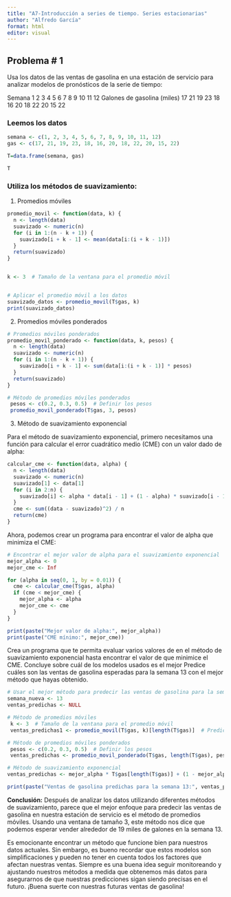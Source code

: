 ```yaml
---
title: "A7-Introducción a series de tiempo. Series estacionarias"
author: "Alfredo García"
format: html
editor: visual
---
```


## Problema # 1

Usa los datos de las ventas de gasolina en una estación de servicio para analizar modelos de pronósticos de la serie de tiempo:

Semana	1	2	3	4	5	6	7	8	9	10	11	12
Galones de gasolina (miles)	17	21	19	23	18	16	20	18	22	20	15	22

### Leemos los datos

```r
semana <- c(1, 2, 3, 4, 5, 6, 7, 8, 9, 10, 11, 12)
gas <- c(17, 21, 19, 23, 18, 16, 20, 18, 22, 20, 15, 22)

T=data.frame(semana, gas)

T
```


### Utiliza los métodos de suavizamiento:
1. Promedios móviles

```r
promedio_movil <- function(data, k) {
  n <- length(data)
  suavizado <- numeric(n)
  for (i in 1:(n - k + 1)) {
    suavizado[i + k - 1] <- mean(data[i:(i + k - 1)])
  }
  return(suavizado)
}


k <- 3  # Tamaño de la ventana para el promedio móvil


# Aplicar el promedio móvil a los datos
suavizado_datos <- promedio_movil(T$gas, k)
print(suavizado_datos)
```


2. Promedios móviles ponderados
```r
# Promedios móviles ponderados
promedio_movil_ponderado <- function(data, k, pesos) {
  n <- length(data)
  suavizado <- numeric(n)
  for (i in 1:(n - k + 1)) {
    suavizado[i + k - 1] <- sum(data[i:(i + k - 1)] * pesos)
  }
  return(suavizado)
}

# Método de promedios móviles ponderados
 pesos <- c(0.2, 0.3, 0.5)  # Definir los pesos
 promedio_movil_ponderado(T$gas, 3, pesos)
```


3. Método de suavizamiento exponencial

Para el método de suavizamiento exponencial, primero necesitamos una función para calcular el error cuadrático medio (CME) con un valor dado de alpha:

```r
calcular_cme <- function(data, alpha) {
  n <- length(data)
  suavizado <- numeric(n)
  suavizado[1] <- data[1]
  for (i in 2:n) {
    suavizado[i] <- alpha * data[i - 1] + (1 - alpha) * suavizado[i - 1]
  }
  cme <- sum((data - suavizado)^2) / n
  return(cme)
}

```

Ahora, podemos crear un programa para encontrar el valor de alpha que minimiza el CME:


```r
# Encontrar el mejor valor de alpha para el suavizamiento exponencial
mejor_alpha <- 0
mejor_cme <- Inf

for (alpha in seq(0, 1, by = 0.01)) {
  cme <- calcular_cme(T$gas, alpha)
  if (cme < mejor_cme) {
    mejor_alpha <- alpha
    mejor_cme <- cme
  }
}

print(paste("Mejor valor de alpha:", mejor_alpha))
print(paste("CME mínimo:", mejor_cme))

```

Crea un programa que te permita evaluar varios valores de 
 en el método de suavizamiento exponencial hasta encontrar el valor de 
 que minimice el CME.
Concluye sobre cuál de los modelos usados es el mejor
Predice cuáles son las ventas de gasolina esperadas para la semana 13 con el mejor método que hayas obtenido. 

```r
# Usar el mejor método para predecir las ventas de gasolina para la semana 13
semana_nueva <- 13
ventas_predichas <- NULL

# Método de promedios móviles
 k <- 3  # Tamaño de la ventana para el promedio móvil
 ventas_predichas1 <- promedio_movil(T$gas, k)[length(T$gas)]  # Predicción para la semana 13

# Método de promedios móviles ponderados
 pesos <- c(0.2, 0.3, 0.5)  # Definir los pesos
 ventas_predichas <- promedio_movil_ponderado(T$gas, length(T$gas), pesos)  # Predicción para la semana 13

# Método de suavizamiento exponencial
ventas_predichas <- mejor_alpha * T$gas[length(T$gas)] + (1 - mejor_alpha) * ventas_predichas[length(ventas_predichas)]

print(paste("Ventas de gasolina predichas para la semana 13:", ventas_predichas1))

```

**Conclusión:**
Después de analizar los datos utilizando diferentes métodos de suavizamiento, parece que el mejor enfoque para predecir las ventas de gasolina en nuestra estación de servicio es el método de promedios móviles. Usando una ventana de tamaño 3, este método nos dice que podemos esperar vender alrededor de 19 miles de galones en la semana 13.

Es emocionante encontrar un método que funcione bien para nuestros datos actuales. Sin embargo, es bueno recordar que estos modelos son simplificaciones y pueden no tener en cuenta todos los factores que afectan nuestras ventas. Siempre es una buena idea seguir monitoreando y ajustando nuestros métodos a medida que obtenemos más datos para asegurarnos de que nuestras predicciones sigan siendo precisas en el futuro. ¡Buena suerte con nuestras futuras ventas de gasolina!

